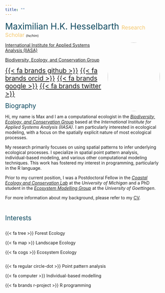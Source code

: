 ```yaml
---
title: ""
---
```


<span style="color:#0A475D;font-size:200%;"> Maximilian H.K. Hesselbarth </span>
<span style="color:#F4C76D;font-size:125%;"> Research Scholar </span>
<span style="font-size:75%;"> (_he/him_) </span>

<img src="images/portrait.jpg" style="width:170px; height:223px; border-radius:50%; float:right;">

[International Institute for Applied Systems Analysis (IIASA)](https://iiasa.ac.at/)

[Biodiversity, Ecology, and Conservation Group](https://iiasa.ac.at/programs/bnr/bec)

<span style="font-size:150%"> [{{< fa brands github >}}](https://github.com/mhesselbarth) </span>
<span style="font-size:150%"> [{{< fa brands orcid >}}](https://orcid.org/0000-0003-1125-9918) </span>
<span style="font-size:150%"> [{{< fa brands google >}}](https://scholar.google.com/citations?hl=en&user=PNMHIXAAAAAJ) </span>
<span style="font-size:150%"> [{{< fa brands twitter >}}](https://twitter.com/mhkhesselbarth) </span>

<span style="color:#0A475D;font-size:150%"> Biography </span>

Hi, my name is Max and I am a computational ecologist in the [_Biodiversity, Ecology, and Conservation Group_](https://iiasa.ac.at/programs/bnr/bec) based at the _International Institute for Applied Systems Analysis (IIASA)_. I am particularly interested in ecological modeling, with a focus on the spatially explicit nature of most ecological processes.

My research primarily focuses on using spatial patterns to infer underlying ecological processes. I specialize in spatial point pattern analysis, individual-based modeling, and various other computational modeling techniques. This work has fostered my interest in programming, particularly in the R language.

Prior to my current position, I was a Postdoctoral Fellow in the [_Coastal Ecology and Conservation Lab_](https://www.jacoballgeier.com/) at the _University of Michigan_ and a PhD student in the [_Ecosystem Modelling Group_](https://www.uni-goettingen.de/de/102170.html) at the _University of Goettingen_.

For more information about my background, please refer to my [CV](CV.html).

<br>

<span style="color:#0A475D;font-size:150%"> Interests </span>

<div class="row">
  <div class="column">

  {{< fa tree >}} Forest Ecology

  {{< fa map >}} Landscape Ecology

  {{< fa cogs >}} Ecosystem Ecology

  </div>

  <div class="column">

  {{< fa regular circle-dot >}} Point pattern analysis

  {{< fa computer >}} Individual-based modelling

  {{< fa brands r-project >}} R programming

  </div>
</div>
